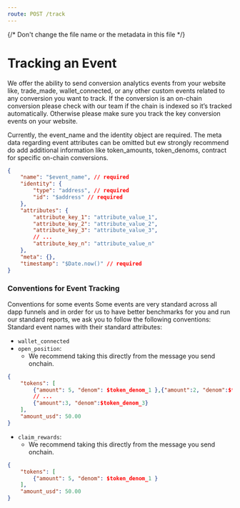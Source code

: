 ```yaml
---
route: POST /track
---
```


{/* Don't change the file name or the metadata in this file */}
# Tracking an Event

We offer the ability to send conversion analytics events from your website like, trade_made, wallet_connected, or any other custom events related to any conversion you want to track. If the conversion is an on-chain conversion please check with our team if the chain is indexed so it’s tracked automatically. Otherwise please make sure you track the key conversion events on your website.

Currently, the event_name and the identity object are required. The meta data regarding event attributes can be omitted but ew strongly recommend do add additional information like token_amounts, token_denoms, contract for specific on-chain conversions.

```json
{
    "name": "$event_name", // required
    "identity": {
        "type": "address", // required
        "id": "$address" // required
    },
    "attributes": {
        "attribute_key_1": "attribute_value_1",
        "attribute_key_2": "attribute_value_2",
        "attribute_key_3": "attribute_value_3",
        // ...
        "attribute_key_n": "attribute_value_n"
    },
    "meta": {},
    "timestamp": "$Date.now()" // required
}
```

### Conventions for Event Tracking

Conventions for some events
Some events are very standard across all dapp funnels and in order for us to have better benchmarks for you and run our standard reports, we ask you to follow the following conventions:
Standard event names with their standard attributes:

-   `wallet_connected`
-   `open_position`:
    -   We recommend taking this directly from the message you send onchain.

```json
{
    "tokens": [
        {"amount": 5, "denom": $token_denom_1 },{"amount":2, "denom":$token_denom_2 },
        // ...
        {"amount":3, "denom":$token_denom_3}
    ],
    "amount_usd": 50.00
}
```

-   `claim_rewards`:
    -   We recommend taking this directly from the message you send onchain.

```json
{
    "tokens": [
        {"amount": 5, "denom": $token_denom_1 }
    ],
    "amount_usd": 50.00
}
```



<PriceTag price={5}/>
